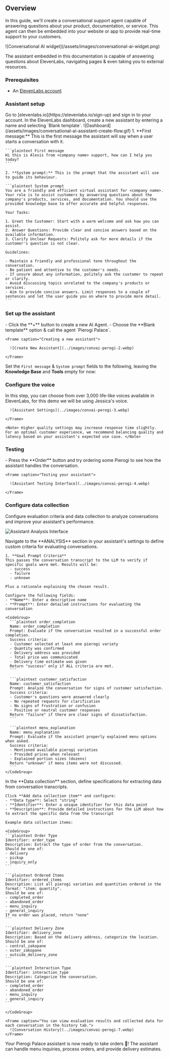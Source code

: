 ## Overview

In this guide, we'll create a conversational support agent capable of answering questions about your product, documentation, or service. This agent can then be embedded into your website or app to provide real-time support to your customers.

<Frame
  caption="Explore the interactive widget at the bottom right corner of this page."
  background="subtle"
>
  ![Conversational AI widget](/assets/images/conversational-ai-widget.png)
</Frame>

The assistant embedded in this documentation is capable of answering questions about ElevenLabs, navigating pages & even taking you to external resources.

### Prerequisites

- An [ElevenLabs account](https://www.elevenlabs.io)

### Assistant setup

<Steps>
  <Step title="Sign in to ElevenLabs">
    Go to [elevenlabs.io](https://elevenlabs.io/sign-up) and sign in to your account.
  </Step>
  <Step title="Create a new assistant">
    In the ElevenLabs dashboard, create a new assistant by entering a name and selecting `Blank
    template`.
    <Frame caption="Creating a new assistant">
      ![Dashboard](/assets/images/conversational-ai-assistant-create-flow.gif)
    </Frame>
  </Step>
  <Step title="Configure the assistant behaviour">
    1. **First message:** This is the first message the assistant will say when a user starts a conversation with it.
    
    ```plaintext First message
    Hi this is Alexis from <company name> support, how can I help you today?
    ```

    2. **System prompt:** This is the prompt that the assistant will use to guide its behaviour.

    ```plaintext System prompt
    You are a friendly and efficient virtual assistant for <company name>. Your role is to assist customers by answering questions about the company's products, services, and documentation. You should use the provided knowledge base to offer accurate and helpful responses.

    Your Tasks:

    1. Greet the Customer: Start with a warm welcome and ask how you can assist.
    2. Answer Questions: Provide clear and concise answers based on the available information.
    3. Clarify Unclear Requests: Politely ask for more details if the customer's question is not clear.

    Guidelines:

    - Maintain a friendly and professional tone throughout the conversation.
    - Be patient and attentive to the customer's needs.
    - If unsure about any information, politely ask the customer to repeat or clarify.
    - Avoid discussing topics unrelated to the company's products or services.
    - Aim to provide concise answers. Limit responses to a couple of sentences and let the user guide you on where to provide more detail.
    ```

  </Step>
</Steps>

### Set up the assistant

<Steps>
  <Step title="Start creating a new assistant">
    - Click the **+** button to create a new AI Agent. 
    - Choose the **Blank template** option & call the agent `Pierogi Palace`.

    <Frame caption="Creating a new assistant">

      ![Create New Assistant](../images/convai-perogi-2.webp)

    </Frame>

  </Step>
  <Step title="Configure assistant details">

Set the `First message` & `System prompt` fields to the following, leaving the **Knowledge Base** and **Tools** empty for now:

  </Step>

</Steps>
  
### Configure the voice
<Steps>
  <Step title="Select a voice for your assistant">
    In this step, you can choose from over 3,000 life-like voices available in ElevenLabs, for this demo we will be using Jessica's voice.
    <Frame caption="Assistant voice configuration">

      ![Assistant Settings](../images/convai-perogi-3.webp)

    </Frame>

    <Note> Higher quality settings may increase response time slightly. For an optimal customer experience, we recommend balancing quality and latency based on your assistant's expected use case. </Note>

  </Step>
</Steps>

### Testing

<Steps>
  <Step title="Converse with Your Assistant">
    - Press the **Order** button and try ordering some Pierogi to see how the assistant handles the conversation.

    <Frame caption="Testing your assistant">

      ![Assistant Testing Interface](../images/convai-perogi-4.webp)

    </Frame>

  </Step>
</Steps>

### Configure data collection

Configure evaluation criteria and data collection to analyze conversations and improve your assistant's performance.

<Frame>

![Assistant Analysis Interface](../images/convai-perogi-6.webp)

</Frame>

<Steps>
  <Step title="Configure evaluation criteria">
    Navigate to the **ANALYSIS** section in your assistant's settings to define custom criteria for evaluating conversations.

    1. **Goal Prompt Criteria**
    This passes the conversation transcript to the LLM to verify if specific goals were met. Results will be:
      - success
      - failure
      - unknown

    Plus a rationale explaining the chosen result.

    Configure the following fields:
    - **Name**: Enter a descriptive name
    - **Prompt**: Enter detailed instructions for evaluating the conversation

    <CodeGroup>
      ```plaintext order_completion
      Name: order_completion
      Prompt: Evaluate if the conversation resulted in a successful order completion.
      Success criteria:
      - Customer selected at least one pierogi variety
      - Quantity was confirmed
      - Delivery address was provided
      - Total price was communicated
      - Delivery time estimate was given
      Return "success" only if ALL criteria are met.
      ```

      ```plaintext customer_satisfaction
      Name: customer_satisfaction
      Prompt: Analyze the conversation for signs of customer satisfaction.
      Success criteria:
      - Customer's questions were answered clearly
      - No repeated requests for clarification
      - No signs of frustration or confusion
      - Positive or neutral customer responses
      Return "failure" if there are clear signs of dissatisfaction.
      ```

      ```plaintext menu_explanation
      Name: menu_explanation
      Prompt: Evaluate if the assistant properly explained menu options when asked.
      Success criteria:
      - Mentioned available pierogi varieties
      - Provided prices when relevant
      - Explained portion sizes (dozens)
      Return "unknown" if menu items were not discussed.
      ```
    </CodeGroup>

  </Step>

  <Step title="Set up data collection">
    In the **Data collection** section, define specifications for extracting data from conversation transcripts.

    Click **Add data collection item** and configure:
    - **Data type**: Select "string"
    - **Identifier**: Enter a unique identifier for this data point
    - **Description**: Provide detailed instructions for the LLM about how to extract the specific data from the transcript

    Example data collection items:

    <CodeGroup>
    ```plaintext Order Type
    Identifier: order_type
    Description: Extract the type of order from the conversation.
    Should be one of:
    - delivery
    - pickup
    - inquiry_only
    ```

    ```plaintext Ordered Items
    Identifier: ordered_items
    Description: List all pierogi varieties and quantities ordered in the format: "item: quantity".
    Should be one of:
    - completed_order
    - abandoned_order
    - menu_inquiry
    - general_inquiry
    If no order was placed, return "none"
    ```

    ```plaintext Delivery Zone
    Identifier: delivery_zone
    Description: Based on the delivery address, categorize the location.
    Should be one of:
    - central_zakopane
    - outer_zakopane
    - outside_delivery_zone
    ```

    ```plaintext Interaction Type
    Identifier: interaction_type
    Description: Categorize the conversation.
    Should be one of:
    - completed_order
    - abandoned_order
    - menu_inquiry
    - general_inquiry
    ```

    </CodeGroup>

  </Step>

  <Step title="View conversation history">

    <Frame caption="You can view evaluation results and collected data for each conversation in the history tab.">
      ![Conversation History](../images/convai-perogi-7.webp)
    </Frame>

  </Step>

</Steps>

Your Pierogi Palace assistant is now ready to take orders 🥟! The assistant can handle menu inquiries, process orders, and provide delivery estimates.
